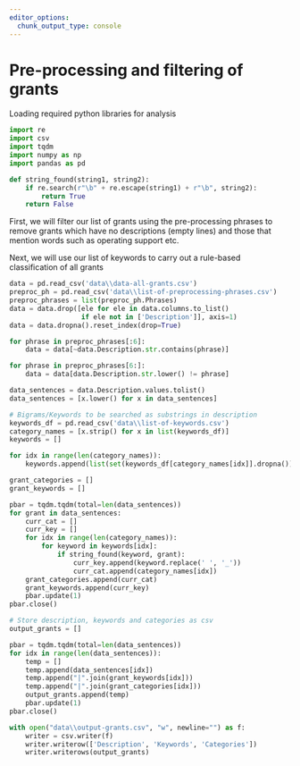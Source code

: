 ```yaml
---
editor_options: 
  chunk_output_type: console
---
```


# Pre-processing and filtering of grants

Loading required python libraries for analysis
```python
import re
import csv
import tqdm
import numpy as np
import pandas as pd

def string_found(string1, string2):
    if re.search(r"\b" + re.escape(string1) + r"\b", string2):
        return True
    return False
```

First, we will filter our list of grants using the pre-processing phrases to remove grants which have no descriptions (empty lines) and those that mention words such as operating support etc. 

Next, we will use our list of keywords to carry out a rule-based classification of all grants
```python
data = pd.read_csv('data\\data-all-grants.csv')
preproc_ph = pd.read_csv('data\\list-of-preprocessing-phrases.csv')
preproc_phrases = list(preproc_ph.Phrases)
data = data.drop([ele for ele in data.columns.to_list()
                  if ele not in ['Description']], axis=1)
data = data.dropna().reset_index(drop=True)

for phrase in preproc_phrases[:6]:
    data = data[~data.Description.str.contains(phrase)]

for phrase in preproc_phrases[6:]:
    data = data[data.Description.str.lower() != phrase]

data_sentences = data.Description.values.tolist()
data_sentences = [x.lower() for x in data_sentences]

# Bigrams/Keywords to be searched as substrings in description
keywords_df = pd.read_csv('data\\list-of-keywords.csv')
category_names = [x.strip() for x in list(keywords_df)]
keywords = []

for idx in range(len(category_names)):
    keywords.append(list(set(keywords_df[category_names[idx]].dropna())))

grant_categories = []
grant_keywords = []

pbar = tqdm.tqdm(total=len(data_sentences))
for grant in data_sentences:
    curr_cat = []
    curr_key = []
    for idx in range(len(category_names)):
        for keyword in keywords[idx]:
            if string_found(keyword, grant):
                curr_key.append(keyword.replace(' ', '_'))
                curr_cat.append(category_names[idx])
    grant_categories.append(curr_cat)
    grant_keywords.append(curr_key)
    pbar.update(1)
pbar.close()

# Store description, keywords and categories as csv
output_grants = []

pbar = tqdm.tqdm(total=len(data_sentences))
for idx in range(len(data_sentences)):
    temp = []
    temp.append(data_sentences[idx])
    temp.append("|".join(grant_keywords[idx]))
    temp.append("|".join(grant_categories[idx]))
    output_grants.append(temp)
    pbar.update(1)
pbar.close()

with open("data\\output-grants.csv", "w", newline="") as f:
    writer = csv.writer(f)
    writer.writerow(['Description', 'Keywords', 'Categories'])
    writer.writerows(output_grants)
```
